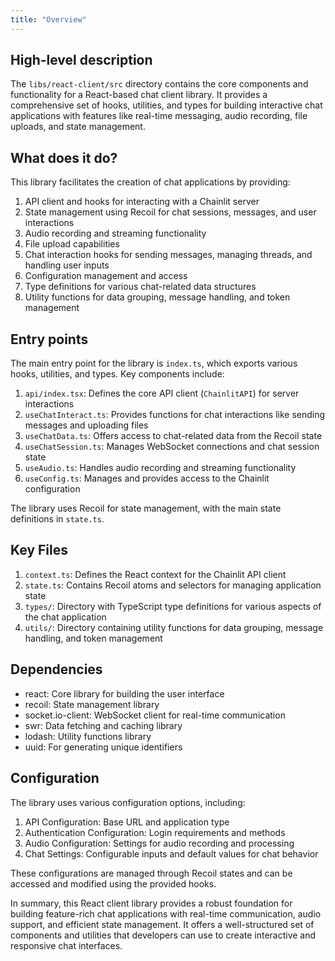 ```yaml
---
title: "Overview"
---
```


## High-level description
The `libs/react-client/src` directory contains the core components and functionality for a React-based chat client library. It provides a comprehensive set of hooks, utilities, and types for building interactive chat applications with features like real-time messaging, audio recording, file uploads, and state management.

## What does it do?
This library facilitates the creation of chat applications by providing:

1. API client and hooks for interacting with a Chainlit server
2. State management using Recoil for chat sessions, messages, and user interactions
3. Audio recording and streaming functionality
4. File upload capabilities
5. Chat interaction hooks for sending messages, managing threads, and handling user inputs
6. Configuration management and access
7. Type definitions for various chat-related data structures
8. Utility functions for data grouping, message handling, and token management

## Entry points
The main entry point for the library is `index.ts`, which exports various hooks, utilities, and types. Key components include:

1. `api/index.tsx`: Defines the core API client (`ChainlitAPI`) for server interactions
2. `useChatInteract.ts`: Provides functions for chat interactions like sending messages and uploading files
3. `useChatData.ts`: Offers access to chat-related data from the Recoil state
4. `useChatSession.ts`: Manages WebSocket connections and chat session state
5. `useAudio.ts`: Handles audio recording and streaming functionality
6. `useConfig.ts`: Manages and provides access to the Chainlit configuration

The library uses Recoil for state management, with the main state definitions in `state.ts`.

## Key Files
1. `context.ts`: Defines the React context for the Chainlit API client
2. `state.ts`: Contains Recoil atoms and selectors for managing application state
3. `types/`: Directory with TypeScript type definitions for various aspects of the chat application
4. `utils/`: Directory containing utility functions for data grouping, message handling, and token management

## Dependencies
- react: Core library for building the user interface
- recoil: State management library
- socket.io-client: WebSocket client for real-time communication
- swr: Data fetching and caching library
- lodash: Utility functions library
- uuid: For generating unique identifiers

## Configuration
The library uses various configuration options, including:

1. API Configuration: Base URL and application type
2. Authentication Configuration: Login requirements and methods
3. Audio Configuration: Settings for audio recording and processing
4. Chat Settings: Configurable inputs and default values for chat behavior

These configurations are managed through Recoil states and can be accessed and modified using the provided hooks.

In summary, this React client library provides a robust foundation for building feature-rich chat applications with real-time communication, audio support, and efficient state management. It offers a well-structured set of components and utilities that developers can use to create interactive and responsive chat interfaces.